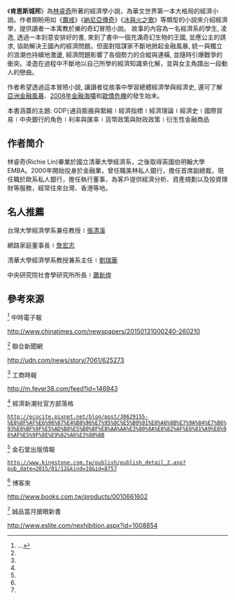 {{Infobox Book 
|書名      = 肯恩斯城邦
|圖像      =
|圖像說明  = 
|作者      = [[林睿奇|林睿奇]]
|原名      = 
|譯者      = 
|插圖      = 
|封面設計  = 
|出版地    = 
|語言      = 中文繁體
|系列      = 
|題材      = 
|類型      = 经济学小說
|出版者    = [http://ecocite.pixnet.net/blog 經濟新潮社]
|出版日期  = 2015-1-8
|中文版    = 
|媒介      = 
|頁數      = 320
|開本      = 25
|isbn      = 9789866031625
|oclc      =  <!-- OCLC -->
|杜威十進制圖書分類法= 
|美國國會圖書館圖書分類法= 
|上一部作品= 
|下一部作品= 
|引用      = 
|被引用    = 
}}{{NoteTA
|G1=
}}
{{NPOV|time=2015-02-04}}


《'''肯恩斯城邦'''》為[[林睿奇|林睿奇]]所著的經濟學小說，為華文世界第一本大格局的經濟小說。作者期盼用如《[[魔戒三部曲|魔戒]]》《[[納尼亞傳奇：獅子·女巫·魔衣櫥|納尼亞傳奇]]》《[[冰與火之歌：權力遊戲|冰與火之歌]]》等類型的小說來介紹經濟學，提供讀者一本寓教於樂的奇幻冒險小說。
故事的內容為一名經濟系的學生, 凌逸, 透過一本刻意安排好的書, 來到了書中一個充滿奇幻生物的王國, 並應公主的請求, 協助解決王國內的經濟問題。但面對陰謀家不斷地掀起金融風暴, 統一與獨立的浪潮也持續地激盪, 經濟問題影響了各個勢力的合縱與連橫, 並隨時引爆戰爭的衝突。凌逸在過程中不斷地以自己所學的經濟知識來化解，並與女主角譜出一段動人的戀曲。

作者希望透過這本冒險小說, 讓讀者從故事中學習總體經濟學與經濟史, 還可了解[[亞洲金融風暴|亞洲金融風暴]]、[[2007年–2008年環球金融危機|2008年金融海嘯]]和[[歐債危機|歐債危機]]的發生始末。

本書涵蓋的主題: GDP∣通貨膨脹與緊縮∣經濟指標∣經濟理論∣經濟史∣國際貿易∣中央銀行的角色∣利率與匯率∣貨幣政策與財政政策∣衍生性金融商品

==作者简介==
林睿奇(Richie Lin)畢業於國立清華大學經濟系，之後取得英國伯明翰大學EMBA。2000年開始投身於金融業，曾任職美林私人銀行，擔任首席副總裁，現任職於歐系私人銀行，擔任執行董事，為客戶提供經濟分析、資產規劃以及投資理財等服務，經常往來台灣、香港等地。

==名人推薦==
台灣大學經濟學系兼任教授∣[[張清溪|張清溪]]

網路家庭董事長∣[[詹宏志|詹宏志]]

清華大學經濟學系教授兼系主任∣[[劉瑞華|劉瑞華]]

中央研究院社會學研究所所長∣[[蕭新煌|蕭新煌]]

==參考來源==

<ref name="#1">...</ref> 中時電子報 

http://www.chinatimes.com/newspapers/20150131000240-260210 {{Wayback|url=http://www.chinatimes.com/newspapers/20150131000240-260210 |date=20160306134904 }}

<ref name="#1"/> 聯合新聞網 

http://udn.com/news/story/7061/625273 {{Wayback|url=http://udn.com/news/story/7061/625273 |date=20160304202502 }}

<ref name="#1"/> 工商時報

http://m.fever38.com/feed?id=146943{{dead link|date=2018年4月 |bot=InternetArchiveBot |fix-attempted=yes }} 

<ref name="#1"/> 經濟新潮社官方部落格

 http://ecocite.pixnet.net/blog/post/30629155-%E8%8F%AF%E6%96%87%E4%B8%96%E7%95%8C%E5%B0%91%E8%A6%8B%E7%9A%84%E7%B6%93%E6%BF%9F%E5%AD%B8%E5%B0%8F%E8%AA%AA%E3%80%8A%E8%82%AF%E6%81%A9%E6%96%AF%E5%9F%8E%E9%82%A6%E3%80%8B {{Wayback|url=http://ecocite.pixnet.net/blog/post/30629155-%E8%8F%AF%E6%96%87%E4%B8%96%E7%95%8C%E5%B0%91%E8%A6%8B%E7%9A%84%E7%B6%93%E6%BF%9F%E5%AD%B8%E5%B0%8F%E8%AA%AA%E3%80%8A%E8%82%AF%E6%81%A9%E6%96%AF%E5%9F%8E%E9%82%A6%E3%80%8B |date=20160304212552 }}

<ref name="#1"/> 金石堂出版情報

 http://www.kingstone.com.tw/publish/publish_detail_2.asp?pub_date=2015/01/12&kind=10&id=8757 {{Wayback|url=http://www.kingstone.com.tw/publish/publish_detail_2.asp?pub_date=2015%2F01%2F12&kind=10&id=8757 |date=20160305012623 }}

<ref name="#1"/> 博客來 

http://www.books.com.tw/products/0010661602 {{Wayback|url=http://www.books.com.tw/products/0010661602 |date=20180902193614 }}

<ref name="#1"/> 誠品當月搶眼新書 

http://www.eslite.com/nexhibition.aspx?id=1008854 {{Wayback|url=http://www.eslite.com/nexhibition.aspx?id=1008854 |date=20160704230335 }}